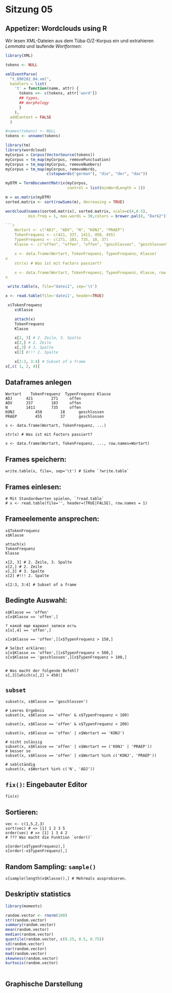 # Sitzung 05
## Appetizer: Wordclouds using R

Wir lesen XML-Dateien aus dem Tüba-D/Z-Korpus ein und extrahieren *Lemmata* und laufende *Wortformen*:
```r
library(XML)

tokens <- NULL

xmlEventParse(
  "t_890102_84.xml", 
  handlers = list(
    't' = function(name, attr) {
      tokens <<- c(tokens, attr['word'])
      ## types,
      ## morphology
      }
    ),
  addContext = FALSE
  )

#names(tokens) <- NULL
tokens <- unname(tokens)
```

```r
library(tm)
library(wordcloud)
myCorpus = Corpus(VectorSource(tokens))
myCorpus = tm_map(myCorpus, removePunctuation)
myCorpus = tm_map(myCorpus, removeNumbers)
myCorpus = tm_map(myCorpus, removeWords,
                  c(stopwords("german"), "die", "der", "das"))

myDTM = TermDocumentMatrix(myCorpus,
                           control = list(minWordLength = 1))

m = as.matrix(myDTM)
sorted.matrix <- sort(rowSums(m), decreasing = TRUE)

wordcloud(names(sorted.matrix), sorted.matrix, scale=c(4,0.5),
          min.freq = 1, max.words = 30,colors = brewer.pal(8, "Dark2"))

```r
    Wortart <- c("ADJ", "ADV", "N", "KONJ", "PRAEP")
    TokenFrequenz <- c(421, 337, 1411, 458, 455)
    TypenFrequenz <- c(271, 103, 735, 18, 37)
    Klasse <- c("offen", "offen", "offen", "geschlossen", "geschlossen")

    x <- data.frame(Wortart, TokenFrequenz, TypenFrequenz, Klasse)
x
    str(x) # Was ist mit Factors passiert?

    x <- data.frame(Wortart, TokenFrequenz, TypenFrequenz, Klasse, row.names=Wortart)
x
```
```r
 write.table(x, file="datei1", sep='\t') 
```

```r
x <- read.table(file='datei1', header=TRUE)

```
```r
 x$TokenFrequenz
    x$Klasse

    attach(x)
    TokenFrequenz
    Klasse

    x[2, 3] # 2. Zeile, 3. Spalte
    x[2,] # 2. Zeile
    x[,3] # 3. Spalte
    x[2] #!!! 2. Spalte

    x[2:3, 3:4] # Subset of a frame
x[,c( 1, 2, 4)]

```





## Dataframes anlegen

    Wortart    TokenFrequenz  TypenFrequenz	Klasse
    ADJ	     421		271		offen
    ADV	     337		103		offen
    N	     1411		735		offen
    KONJ	     458		18		geschlossen
    PRAEP	     455		37		geschlossen

    x <- data.frame(Wortart, TokenFrequenz, ...)

    str(x) # Was ist mit Factors passiert?

    x <- data.frame(Wortart, TokenFrequenz, ..., row.names=Wortart)


## Frames speichern:
  
    write.table(x, file=, sep='\t') # Siehe `?write.table`

## Frames einlesen:

    # Mit Standardwerten spielen, `?read.table`
    # x <- read.table(file='', header=(TRUE|FALSE), row.names = 1)

## Frameelemente ansprechen:

    x$TokenFrequenz
    x$Klasse

    attach(x)
    TokenFrequenz
    Klasse

    x[2, 3] # 2. Zeile, 3. Spalte
    x[2,] # 2. Zeile
    x[,3] # 3. Spalte
    x[2] #!!! 2. Spalte

    x[2:3, 3:4] # Subset of a frame

## Bedingte Auswahl:
    x$Klasse == 'offen'
    x[x$Klasse == 'offen',]

    ? какой еще вариант записи есть
    x[x[,4] == 'offen',]

    x[x$Klasse == 'offen',][x$TypenFrequenz > 150,]

    # Selbst erklären:
    x[x$Klasse == 'offen',][x$TypenFrequenz < 500,]
    x[x$Klasse == 'geschlossen',][x$TypenFrequenz > 100,]


    # Was macht der folgende Befehl?
    x[,3][which(x[,2] > 450)]


## `subset`

    subset(x, x$Klasse == 'geschlossen')

    # Leeres Ergebnis
    subset(x, x$Klasse == 'offen' & x$TypenFrequenz < 100)

    subset(x, x$Klasse == 'offen' & x$TypenFrequenz < 200)

    subset(x, x$Klasse == 'offen' | x$Wortart == 'KONJ')

    # nicht zulässig
    subset(x, x$Klasse == 'offen' | x$Wortart == ('KONJ' | 'PRAEP'))
    # besser so
    subset(x, x$Klasse == 'offen' | x$Wortart %in% c('KONJ', 'PRAEP'))

    # seblständig
    subset(x, x$Wortart %in% c('N', 'ADJ'))

## `fix()`: Eingebauter Editor

    fix(x)

## Sortieren:

    vec <- c(1,5,2,3)
    sort(vec) # => [1] 1 2 3 5
    order(vec) # => [1] 1 3 4 2
    # ??? Was macht die Funktion `order()`

    x[order(x$TypenFrequenz),]
    x[order(-x$TypenFrequenz),]

## Random Sampling: `sample()`

    x[sample(length(x$Klasse)),] # Mehrmals ausprobieren.

## Deskriptiv statistics
```r
library(moments)

random.vector <- rnorm(100)
str(random.vector)
summary(random.vector)
mean(random.vector)
median(random.vector)
quantile(random.vector, c(0.25, 0.5, 0.75))
sd(random.vector)
var(random.vector)
mad(random.vector)
skewness(random.vector)
kurtosis(random.vector)
    
```

## Graphische Darstellung
